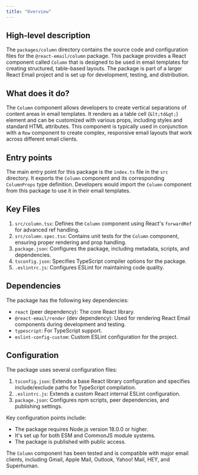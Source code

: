 ```yaml
---
title: "Overview"
---
```


## High-level description
The `packages/column` directory contains the source code and configuration files for the `@react-email/column` package. This package provides a React component called `Column` that is designed to be used in email templates for creating structured, table-based layouts. The package is part of a larger React Email project and is set up for development, testing, and distribution.

## What does it do?
The `Column` component allows developers to create vertical separations of content areas in email templates. It renders as a table cell (`&lt;td&gt;`) element and can be customized with various props, including styles and standard HTML attributes. This component is typically used in conjunction with a `Row` component to create complex, responsive email layouts that work across different email clients.

## Entry points
The main entry point for this package is the `index.ts` file in the `src` directory. It exports the `Column` component and its corresponding `ColumnProps` type definition. Developers would import the `Column` component from this package to use it in their email templates.

## Key Files
1. `src/column.tsx`: Defines the `Column` component using React's `forwardRef` for advanced ref handling.
2. `src/column.spec.tsx`: Contains unit tests for the `Column` component, ensuring proper rendering and prop handling.
3. `package.json`: Configures the package, including metadata, scripts, and dependencies.
4. `tsconfig.json`: Specifies TypeScript compiler options for the package.
5. `.eslintrc.js`: Configures ESLint for maintaining code quality.

## Dependencies
The package has the following key dependencies:
- `react` (peer dependency): The core React library.
- `@react-email/render` (dev dependency): Used for rendering React Email components during development and testing.
- `typescript`: For TypeScript support.
- `eslint-config-custom`: Custom ESLint configuration for the project.

## Configuration
The package uses several configuration files:
1. `tsconfig.json`: Extends a base React library configuration and specifies include/exclude paths for TypeScript compilation.
2. `.eslintrc.js`: Extends a custom React internal ESLint configuration.
3. `package.json`: Configures npm scripts, peer dependencies, and publishing settings.

Key configuration points include:
- The package requires Node.js version 18.0.0 or higher.
- It's set up for both ESM and CommonJS module systems.
- The package is published with public access.

The `Column` component has been tested and is compatible with major email clients, including Gmail, Apple Mail, Outlook, Yahoo! Mail, HEY, and Superhuman.